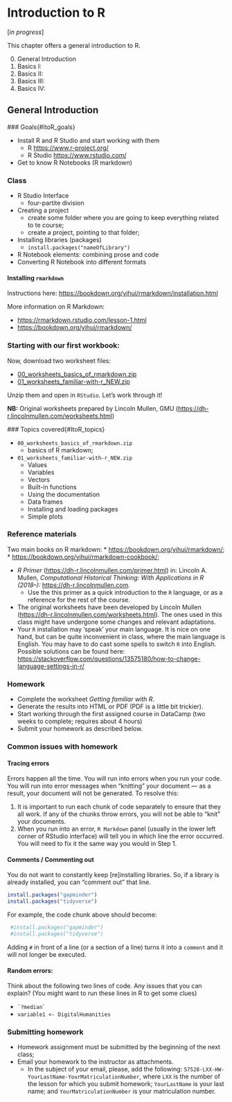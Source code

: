 # Introduction to R{#ItoR_00}

[*in progress*]

This chapter offers a general introduction to R.

0. General Introduction
1. Basics I:
2. Basics II:
3. Basics III:
4. Basics IV:


## General Introduction

 ### Goals{#ItoR_goals}

* Install R and R Studio and start working with them
	* R <https://www.r-project.org/> 
	* R Studio <https://www.rstudio.com/>
* Get to know R Notebooks (R markdown)

### Class{#ItoR_class}

* R Studio Interface
  * four-partite division
* Creating a project
  - create some folder where you are going to keep everything related to te course;
  - create a project, pointing to that folder;
* Installing libraries (packages)
  - `install.packages("nameOfLibrary")`
* R Notebook elements: combining prose and code
* Converting R Notebook into different formats

#### Installing `rmarkdown`{#ItoR_installation}

Instructions here: <https://bookdown.org/yihui/rmarkdown/installation.html>

More information on R Markdown:

* <https://rmarkdown.rstudio.com/lesson-1.html>
* <https://bookdown.org/yihui/rmarkdown/> 


### Starting with our first workbook:

Now, download two worksheet files:

- [00_worksheets_basics_of_rmarkdown.zip](./files/ws_new/00_worksheets_basics_of_rmarkdown.zip)
- [01_worksheets_familiar-with-r_NEW.zip](./files/ws_new/01_worksheets_familiar-with-r_NEW.zip)

Unzip them and open in `RStudio`. Let's work through it!

**NB:** Original worksheets prepared by Lincoln Mullen, GMU (<https://dh-r.lincolnmullen.com/worksheets.html>)

 ### Topics covered{#ItoR_topics}

- `00_worksheets_basics_of_rmarkdown.zip`
  - basics of R markdown;
- `01_worksheets_familiar-with-r_NEW.zip`
  - Values
  - Variables
  - Vectors
  - Built-in functions
  - Using the documentation
  - Data frames
  - Installing and loading packages
  - Simple plots


### Reference materials{#ItoR_RM}

Two main books on R markdown:
  * <https://bookdown.org/yihui/rmarkdown/>;
  * <https://bookdown.org/yihui/rmarkdown-cookbook/>;
  
* *R Primer* (<https://dh-r.lincolnmullen.com/primer.html>) in: Lincoln A. Mullen, *Computational Historical Thinking: With Applications in R (2018–):* <https://dh-r.lincolnmullen.com>.
	* Use the this primer as a quick introduction to the `R` language, or as a reference for the rest of the course.
* The original worksheets have been developed by Lincoln Mullen (<https://dh-r.lincolnmullen.com/worksheets.html>). The ones used in this class might have undergone some changes and relevant adaptations.
* Your `R` installation may ‘speak’ your main language. It is nice on one hand, but can be quite inconvenient in class, where the main language is English. You may have to do cast some spells to switch `R` into English. Possible solutions can be found here: <https://stackoverflow.com/questions/13575180/how-to-change-language-settings-in-r/>

### Homework{#ItoR_HW}

* Complete the worksheet *Getting familiar with R*.
* Generate the results into HTML or PDF (PDF is a little bit trickier).
* Start working through the first assigned course in DataCamp (two weeks to complete; requires about 4 hours)
* Submit your homework as described below.

### Common issues with homework{#ItoR_commonIssues}

#### Tracing errors

Errors happen all the time. You will run into errors when you run your code. You will run into error messages when "knitting" your document --- as a result, your document will not be generated. To resolve this:

1. It is important to run each chunk of code separately to ensure that they all work. If any of the chunks throw errors, you will not be able to "knit" your documents.
2. When you run into an error, `R Markdown` panel (usually in the lower left corner of RStudio interface) will tell you in which line the error occurred. You will need to fix it the same way you would in Step 1.

#### Comments / Commenting out{#ItoR_Comments}

You do not want to constantly keep [re]installing libraries. So, if a library is already installed, you can "comment out" that line.

```r
install.packages("gapminder")
install.packages("tidyverse")
```

For example, the code chunk above should become: 

```r
 #install.packages("gapminder")
 #install.packages("tidyverse")
```

Adding `#` in front of a line (or a section of a line) turns it into a `comment` and it will not longer be executed.

#### Random errors:{#ItoR_RandomErrors}

Think about the following two lines of code. Any issues that you can explain? (You might want to run these lines in R to get some clues)

* ``` `?median` ```
* `variable1 <- DigitalHumanities`

### Submitting homework{#ItoR_SHW}

* Homework assignment must be submitted by the beginning of the next class;
* Email your homework to the instructor as attachments.
	*  In the subject of your email, please, add the following: `57528-LXX-HW-YourLastName-YourMatriculationNumber`, where `LXX` is the number of the lesson for which you submit homework; `YourLastName` is your last name; and `YourMatriculationNumber` is your matriculation number.